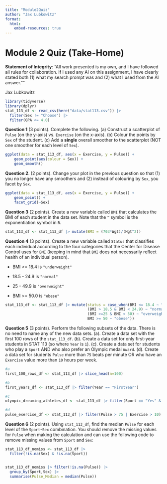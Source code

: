```yaml
---
title: "Module2Quiz"
author: "Jax Lubkowitz"
format: 
  html:
    embed-resources: true
---
```


# **Module 2 Quiz (Take-Home)**

**Statement of Integrity**: "All work presented is my own, and I have followed all rules for collaboration. If I used any AI on this assignment, I have clearly stated both (1) what my search prompt was and (2) what I used from the AI answer.""

Jax Lubkowitz

```r
library(tidyverse)
library(dplyr)
stat_113_df <- read_csv(here("data/stat113.csv")) |>
  filter(Sex != "Choose") |>
  filter(GPA <= 4.0)
```

**Question 1** (3 points). Complete the following. (a) Construct a scatterplot of `Pulse` (on the y-axis) vs. `Exercise` (on the x-axis). (b) Colour the points by `Sex` of the student. (c) Add a **single** overall smoother to the scatterplot (NOT one smoother for each level of `Sex`).

```r
ggplot(data = stat_113_df, aes(x = Exercise, y = Pulse)) +
    geom_point(aes(colour = Sex)) +
    geom_smooth()
```

**Question 2**. (2 points). Change your plot in the previous question so that (1) you no longer have any smoothers and (2) instead of colouring by `Sex`, you facet by `Sex`.

```r
ggplot(data = stat_113_df, aes(x = Exercise, y = Pulse)) +
    geom_point() +
    facet_grid(~Sex)
```

**Question 3** (2 points). Create a new variable called `BMI` that calculates the BMI of each student in the data set. Note that the `^` symbol is the exponentiation symbol in `R`.

```r
stat_113_df <- stat_113_df |> mutate(BMI = (703*Wgt)/(Hgt^2))
```

**Question 4** (3 points). Create a new variable called `Status` that classifies each individual according to the four categories that the Center for Disease Control uses for `BMI` (keeping in mind that `BMI` does not necessarily reflect health of an individual person).

-   BMI \<= 18.4 is `"underweight"`

-   18.5 - 24.9 is `"normal"`

-   25 - 49.9 is `"overweight"`

-   BMI \>= 50.0 is `"obese"`

```r
stat_113_df <- stat_113_df |> mutate(status = case_when(BMI <= 18.4 ~ "underweight",
                                     (BMI > 18.5 & BMI < 24.9) ~ "normal",
                                     (BMI >=25 & BMI < 50) ~ "overweight",
                                     BMI >= 50 ~ "obese"))
```

**Question 5** (3 points). Perform the following subsets of the data. There is no need to name any of the new data sets. (a). Create a data set with the first 100 rows of the `stat_113_df`. (b). Create a data set for only first-year students in STAT 113 (so where `Year` is `1`). (c). Create a data set for students who play a `Sport` AND who also prefer an Olympic medal `Award`. (d). Create a data set for students `Pulse` more than `75` beats per minute OR who have an `Exercise` value more than `10` hours per week.

```r
#a
first_100_rows_df <- stat_113_df |> slice_head(n=100)

#b
first_years_df <- stat_113_df |> filter(Year == "FirstYear")

#c 
olympic_dreaming_athletes_df <- stat_113_df |> filter(Sport == "Yes" & Award == "Olympic")

#d
pulse_exercise_df <- stat_113_df |> filter(Pulse > 75 | Exercise > 10)

```

**Question 6** (2 points). Using `stat_113_df`, find the median `Pulse` for each level of the `Sport`-`Sex` combination. You should remove the missing values for `Pulse` when making the calculation and can use the following code to remove missing values from `Sport` and `Sex`:

```r
stat_113_df_nomiss <- stat_113_df |>
  filter(!is.na(Sex) & !is.na(Sport))


stat_113_df_nomiss |> filter(!is.na(Pulse)) |> 
  group_by(Sport,Sex) |> 
  summarise(Pulse_Median = median(Pulse))
```
